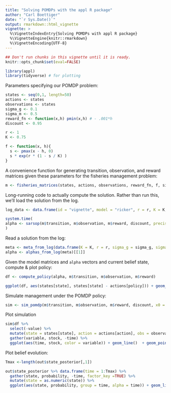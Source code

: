 ```yaml
---
title: "Solving POMDPs with the appl R package"
author: "Carl Boettiger"
date: "`r Sys.Date()`"
output: rmarkdown::html_vignette
vignette: >
  %\VignetteIndexEntry{Solving POMDPs with appl R package}
  %\VignetteEngine{knitr::rmarkdown}
  %\VignetteEncoding{UTF-8}
---
```


```r
## Don't run chunks in this vignette until it is ready.
knitr::opts_chunk$set(eval=FALSE)
```

```r
library(appl)
library(tidyverse) # for plotting
```

Parameters specifying our POMDP problem:

```r
states <- seq(0,1, length=50)
actions <- states
observations <- states
sigma_g <- 0.1
sigma_m <- 0.5
reward_fn <- function(x,h) pmin(x,h) # - .001*h
discount <- 0.95

r <- 1
K <- 0.75

f <- function(x, h){
  s <- pmax(x - h, 0)
  s * exp(r * (1 - s / K) )
}
```

A convenience function for generating transition, observation, and reward matrices given these parameters for the fisheries management problem:

```r
m <- fisheries_matrices(states, actions, observations, reward_fn, f, sigma_g, sigma_m, noise = "lognormal")
```

Long-running code to actually compute the solution.  Rather than run this, we'll load the solution from the log.

```r

log_data <- data.frame(id = "vignette", model = "ricker", r = r, K = K, sigma_g = sigma_g, sigma_m = sigma_m)

system.time(
alpha <- sarsop(m$transition, m$observation, m$reward, discount, precision = .1, log_data = log_data, timeout = 20000)
)
```


Read a solution from the log:

```r
meta <- meta_from_log(data.frame(K = K, r = r, sigma_g = sigma_g, sigma_m = sigma_m, model = "ricker"))
alpha <- alphas_from_log(meta)[[1]]
```


Given the model matrices and `alpha` vectors and current belief state, compute & plot policy:

```r
df <- compute_policy(alpha, m$transition, m$observation, m$reward)
```

```r
ggplot(df, aes(states[state], states[state] - actions[policy])) + geom_line() + geom_point()
```


Simulate management under the POMDP policy:

```r
sim <- sim_pomdp(m$transition, m$observation, m$reward, discount, x0 = K, Tmax = 20, alpha = alpha)
```

Plot simulation

```r
sim$df %>%
  select(-value) %>%
  mutate(state = states[state], action = actions[action], obs = observations[obs]) %>%
  gather(variable, stock, -time) %>%
  ggplot(aes(time, stock, color = variable)) + geom_line()  + geom_point()
```

Plot belief evolution:

```r
Tmax <-length(out$state_posterior[,1])

out$state_posterior %>% data.frame(time = 1:Tmax) %>% 
  gather(state, probability, -time, factor_key =TRUE) %>% 
  mutate(state = as.numeric(state)) %>% 
  ggplot(aes(state, probability, group = time, alpha = time)) + geom_line()
```


